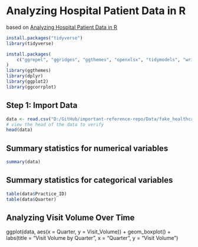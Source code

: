 # Analyzing Hospital Patient Data in R
based on [Analyzing Hospital Patient Data in R](https://www.geeksforgeeks.org/analyzing-hospital-patient-data-in-r/)
```r
install.packages("tidyverse")
library(tidyverse)

install.packages(
    c("ggrepel", "ggridges", "ggthemes", "openxlsx", "tidymodels", "writexl")
)
library(ggthemes)
library(dplyr)
library(ggplot2)
library(ggcorrplot)
```
## Step 1: Import Data
```r
data <- read.csv("D:/GitHub/important-reference-repo/Data/fake_healthcare_data_v2.csv") # on Windows
# view the head of the data to verify
head(data)
```
## Summary statistics for numerical variables
```r
summary(data)
```
## Summary statistics for categorical variables
```r
table(data$Practice_ID)
table(data$Quarter)
```

## Analyzing Visit Volume Over Time
ggplot(data, aes(x = Quarter, y = Visit_Volume)) +
    geom_boxplot() +
    labs(title = "Visit Volume by Quarter", x = "Quarter", y = "Visit Volume")

